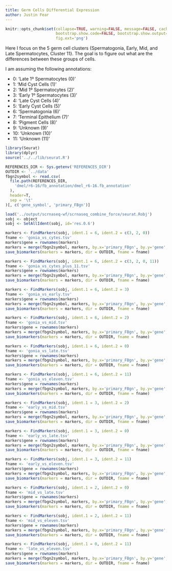 ```yaml
---
title: Germ Cells Differential Expression
author: Justin Fear
---
```


```r
knitr::opts_chunk$set(collapse=TRUE, warning=FALSE, message=FALSE, cache.lazy=FALSE,
                      bootstrap.show.code=FALSE, bootstrap.show.output=FALSE,
                      fig.ext='png')
```


Here I focus on the 5 germ cell clusters {Spermatogonia, Early, Mid, and Late
Spermatocytes, Cluster 11}. The goal is to figure out what are the differences
between these groups of cells.

I am assuming the following annotations:

* 0: 'Late 1º Spermatocytes (0)'
* 1: 'Mid Cyst Cells (1)'
* 2: 'Mid 1º Spermatocytes (2)'
* 3: 'Early 1º Spermatocytes (3)'
* 4: 'Late Cyst Cells (4)'
* 5: 'Early Cyst Cells (5)'
* 6: 'Spermatogonia (6)'
* 7: 'Terminal Epithelium (7)'
* 8: 'Pigment Cells (8)'
* 9: 'Unknown (9)'
* 10: 'Unknown (10)'
* 11: 'Unknown (11)'

```r
library(Seurat)
library(dplyr)
source('../../lib/seurat.R')

REFERENCES_DIR <- Sys.getenv('REFERENCES_DIR')
OUTDIR <- '../data'
fbgn2symbol <- read.csv(
  file.path(REFERENCES_DIR,
    'dmel/r6-16/fb_annotation/dmel_r6-16.fb_annotation'
  ),
  header=T,
  sep = '\t'
)[, c('gene_symbol', 'primary_FBgn')]
```

```r
load('../output/scrnaseq-wf/scrnaseq_combine_force/seurat.Robj')
sobj <- object
sobj <- SetAllIdent(sobj, id='res.0.6')
```

```r
markers <- FindMarkers(sobj, ident.1 = 6, ident.2 = c(3, 2, 0))
fname <- 'gonia_vs_cytes.tsv'
markers$gene = rownames(markers)
markers = merge(fbgn2symbol, markers, by.x='primary_FBgn', by.y='gene', all.y=T)
save_biomarkers(markers = markers, dir = OUTDIR, fname = fname)
```

```r
markers <- FindMarkers(sobj, ident.1 = 6, ident.2 = c(3, 2, 0, 11))
fname <- 'gonia_vs_cytes_plus_11.tsv'
markers$gene = rownames(markers)
markers = merge(fbgn2symbol, markers, by.x='primary_FBgn', by.y='gene', all.y=T)
save_biomarkers(markers = markers, dir = OUTDIR, fname = fname)
```

```r
markers <- FindMarkers(sobj, ident.1 = 6, ident.2 = 3)
fname <- 'gonia_vs_early.tsv'
markers$gene = rownames(markers)
markers = merge(fbgn2symbol, markers, by.x='primary_FBgn', by.y='gene', all.y=T)
save_biomarkers(markers = markers, dir = OUTDIR, fname = fname)
```

```r
markers <- FindMarkers(sobj, ident.1 = 6, ident.2 = 2)
fname <- 'gonia_vs_mid.tsv'
markers$gene = rownames(markers)
markers = merge(fbgn2symbol, markers, by.x='primary_FBgn', by.y='gene', all.y=T)
save_biomarkers(markers = markers, dir = OUTDIR, fname = fname)
```

```r
markers <- FindMarkers(sobj, ident.1 = 6, ident.2 = 0)
fname <- 'gonia_vs_late.tsv'
markers$gene = rownames(markers)
markers = merge(fbgn2symbol, markers, by.x='primary_FBgn', by.y='gene', all.y=T)
save_biomarkers(markers = markers, dir = OUTDIR, fname = fname)
```

```r
markers <- FindMarkers(sobj, ident.1 = 6, ident.2 = 11)
fname <- 'gonia_vs_eleven.tsv'
markers$gene = rownames(markers)
markers = merge(fbgn2symbol, markers, by.x='primary_FBgn', by.y='gene', all.y=T)
save_biomarkers(markers = markers, dir = OUTDIR, fname = fname)
```

```r
markers <- FindMarkers(sobj, ident.1 = 3, ident.2 = 2)
fname <- 'early_vs_mid.tsv'
markers$gene = rownames(markers)
markers = merge(fbgn2symbol, markers, by.x='primary_FBgn', by.y='gene', all.y=T)
save_biomarkers(markers = markers, dir = OUTDIR, fname = fname)
```

```r
markers <- FindMarkers(sobj, ident.1 = 3, ident.2 = 0)
fname <- 'early_vs_late.tsv'
markers$gene = rownames(markers)
markers = merge(fbgn2symbol, markers, by.x='primary_FBgn', by.y='gene', all.y=T)
save_biomarkers(markers = markers, dir = OUTDIR, fname = fname)
```

```r
markers <- FindMarkers(sobj, ident.1 = 3, ident.2 = 11)
fname <- 'early_vs_eleven.tsv'
markers$gene = rownames(markers)
markers = merge(fbgn2symbol, markers, by.x='primary_FBgn', by.y='gene', all.y=T)
save_biomarkers(markers = markers, dir = OUTDIR, fname = fname)
```

```r
markers <- FindMarkers(sobj, ident.1 = 2, ident.2 = 0)
fname <- 'mid_vs_late.tsv'
markers$gene = rownames(markers)
markers = merge(fbgn2symbol, markers, by.x='primary_FBgn', by.y='gene', all.y=T)
save_biomarkers(markers = markers, dir = OUTDIR, fname = fname)
```

```r
markers <- FindMarkers(sobj, ident.1 = 2, ident.2 = 11)
fname <- 'mid_vs_eleven.tsv'
markers$gene = rownames(markers)
markers = merge(fbgn2symbol, markers, by.x='primary_FBgn', by.y='gene', all.y=T)
save_biomarkers(markers = markers, dir = OUTDIR, fname = fname)
```

```r
markers <- FindMarkers(sobj, ident.1 = 0, ident.2 = 11)
fname <- 'late_vs_eleven.tsv'
markers$gene = rownames(markers)
markers = merge(fbgn2symbol, markers, by.x='primary_FBgn', by.y='gene', all.y=T)
save_biomarkers(markers = markers, dir = OUTDIR, fname = fname)
```

